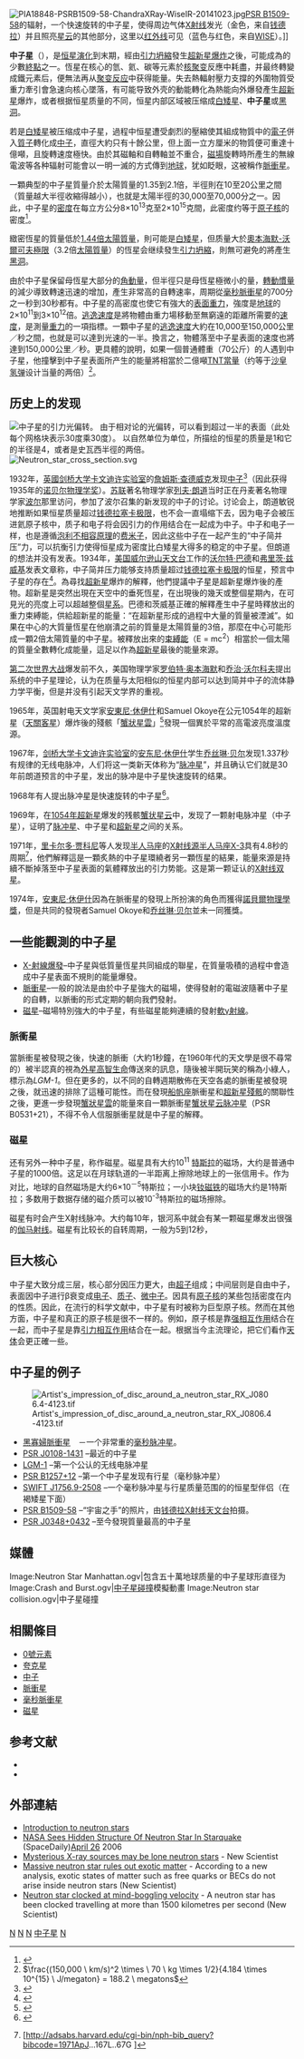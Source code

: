 {{noteTA
|G1=Astronomy
|G2=Physics
|1=zh-hans:[[核聚变|核聚变]]; zh-hant:[[核融合|核融合]];
}}
[[File:PIA18848-PSRB1509-58-ChandraXRay-WiseIR-20141023.jpg|thumb]][[PSR_B1509-58|PSR B1509-58]]的辐射，一个快速旋转的中子星，使得周边气体[[X射线|X射线]]发光（金色，来自[[钱德拉X射线天文台|钱德拉]]）并且照亮[[星云|星云]]的其他部分，这里以[[红外线|红外线]]可见（蓝色与红色，来自[[廣域紅外線巡天探測衛星|WISE]]）。]]

'''中子星'''（{{lang-en|neutron star}}），是[[恒星演化|恒星演化]]到末期，經由[[引力坍縮|引力坍縮]]發生[[超新星|超新星爆炸]]之後，可能成為的少數[[緻密星|終點]]之一。恆星在核心的氫、氦、碳等元素於[[核聚变|核聚变]]反應中耗盡，并最终轉變成鐵元素后，便無法再从[[核聚变|聚变反应]]中获得能量。失去熱輻射壓力支撐的外圍物質受重力牽引會急速向核心墜落，有可能导致外壳的動能轉化為熱能向外爆發產生[[超新星|超新星]]爆炸，或者根据恒星质量的不同，恒星内部区域被压缩成[[白矮星|白矮星]]、'''中子星'''或[[黑洞|黑洞]]。

若是[[白矮星|白矮星]]被压缩成中子星，過程中恒星遭受劇烈的壓縮使其組成物質中的[[電子|電子]]併入[[質子|質子]]轉化成[[中子|中子]]，直徑大約只有十餘公里，但上面一立方厘米的物質便可重達十億噸，且旋轉速度極快。由於其磁軸和自轉軸並不重合，[[磁場|磁場]]旋轉時所產生的無線電波等各种辐射可能會以一明一滅的方式傳到[[地球|地球]]，犹如眨眼，这被稱作[[脈衝星|脈衝星]]。

一顆典型的中子星質量介於太陽質量的1.35到2.1倍，半徑則在10至20公里之間（質量越大半徑收縮得越小），也就是太陽半徑的30,000至70,000分之一。因此，中子星的[[密度|密度]]在每立方公分8×10<sup>13</sup>克至2×10<sup>15</sup>克間，此密度约等于[[原子核|原子核]]的密度<ref>{{cite web| url=http://heasarc.gsfc.nasa.gov/docs/xte/learning_center/ASM/ns.html| title=Calculating a Neutron Star's Density| accessdate=2006-03-11| archive-date=2006-02-24| archive-url=https://web.archive.org/web/20060224011955/http://heasarc.gsfc.nasa.gov/docs/xte/learning_center/ASM/ns.html| dead-url=no}}</ref>。

緻密恆星的質量低於[[錢德拉塞卡極限|1.44倍太陽質量]]，則可能是[[白矮星|白矮星]]，但质量大於[[奧本海默-沃爾可夫極限|奧本海默-沃爾可夫極限]]（3.2倍[[太陽質量|太陽質量]]）的恆星会继续發生[[引力坍縮|引力坍縮]]，則無可避免的將產生[[黑洞|黑洞]]。

由於中子星保留母恆星大部分的[[角動量|角動量]]，但半徑只是母恆星極微小的量，[[轉動慣量|轉動慣量]]的減少導致轉速迅速的增加，產生非常高的自轉速率，周期從[[毫秒脈衝星|毫秒脈衝星]]的700分之一秒到30秒都有。中子星的高密度也使它有強大的[[表面重力|表面重力]]，強度是[[地球|地球]]的2×10<sup>11</sup>到3×10<sup>12</sup>倍。[[逃逸速度|逃逸速度]]是將物體由重力場移動至無窮遠的距離所需要的[[速度|速度]]，是測量[[重力|重力]]的一項指標。一顆中子星的[[逃逸速度|逃逸速度]]大約在10,000至150,000公里／秒之間，也就是可以達到光速的一半。換言之，物體落至中子星表面的速度也將達到150,000公里／秒。更具體的說明，如果一個普通體重（70公斤）的人遇到中子星，他撞擊到中子星表面所产生的能量將相當於二億噸[[TNT當量|TNT當量]]（约等于[[沙皇炸彈|沙皇氢弹]]设计当量的两倍）<ref><math>\frac{(150,000 \ km/s)^2 \times \ 70 \ kg \times 1/2}{4.184 \times 10^{15} \ J/megaton} = 188.2 \ megatons</math></ref>。

== 历史上的发现 ==
[[File:Neutronstar 2Rs.svg|thumb|right|
中子星的引力光偏转。 由于相对论的光偏转，可以看到超过一半的表面（此处每个网格块表示30度乘30度）<ref name="Zahn" />。 以[[幾何化單位制|自然单位]]为单位，所描绘的恒星的质量是1和它的半径是4，或者是[[史瓦西半徑|史瓦西半徑]]的两倍<ref name="Zahn">{{cite web |first=Corvin |last=Zahn |title=Tempolimit Lichtgeschwindigkeit |date=1990-10-09 |url=http://www.tempolimit-lichtgeschwindigkeit.de/galerie/galerie.html |language=de |quote=Durch die gravitative Lichtablenkung ist mehr als die Hälfte der Oberfläche sichtbar. Masse des Neutronensterns: 1, Radius des Neutronensterns: 4, ... dimensionslosen Einheiten (''c'', ''G'' = 1) |accessdate=2009-10-09 |archive-date=2021-01-26 |archive-url=https://web.archive.org/web/20210126171353/https://www.tempolimit-lichtgeschwindigkeit.de/galerie/galerie.html |dead-url=no }}</ref>。]]
[[File:Neutron_star_cross_section.svg|thumb]]

1932年，[[英國|英國]][[剑桥大学|剑桥大学]][[卡文迪许实验室|卡文迪许实验室]]的[[詹姆斯·查德威克|詹姆斯·查德威克]]发现[[中子|中子]]<ref>{{lang|en|Chadwick, J., 1932, ''Nature'', '''129''', 312.}}</ref>（因此获得1935年的[[诺贝尔物理学奖|诺贝尔物理学奖]]）。[[苏联|苏联]]著名物理学家[[列夫·朗道|列夫·朗道]]当时正在丹麦著名物理学家[[波尔|波尔]]那里访问，参加了波尔召集的新发现的中子的讨论。讨论会上，朗道敏锐地推断如果恒星质量超过[[钱德拉塞卡极限|钱德拉塞卡极限]]，也不会一直塌缩下去，因为电子会被压进氦原子核中，质子和电子将会因引力的作用结合在一起成为中子。中子和电子一样，也是遵循[[泡利不相容原理|泡利不相容原理]]的[[费米子|费米子]]，因此这些中子在一起产生的“中子简并压”力，可以抗衡引力使得恒星成为密度比白矮星大得多的稳定的中子星。但朗道的想法并没有发表。1934年，[[美国|美国]][[威尔逊山天文台|威尔逊山天文台]]工作的[[沃尔特·巴德|沃尔特·巴德]]和[[弗里茨·兹威基|弗里茨·兹威基]]发表文章称，中子简并压力能够支持质量超过[[钱德拉塞卡极限|钱德拉塞卡极限]]的恒星，预言中子星的存在<ref>{{lang|en|Baade, W., Zwicky, F., 1934, ''Physical Review'', '''46''', 76.}}</ref>。為尋找[[超新星|超新星]]爆炸的解釋，他們提議中子星是超新星爆炸後的產物。超新星是突然出現在天空中的垂死恆星，在出現後的幾天或整個星期內，在可見光的亮度上可以超越整個[[星系|星系]]。巴德和茨威基正確的解釋產生中子星時釋放出的重力束縛能，供給超新星的能量：“在超新星形成的過程中大量的質量被湮滅”。如果在中心的大質量恆星在他崩潰之前的質量是太陽質量的3倍，那麼在中心可能形成一顆2倍太陽質量的中子星。被釋放出來的[[结合能|束縛能]]（E = mc<sup>2</sup>）相當於一個太陽的質量全數轉化成能量，這足以作為[[超新星|超新星]]最後的能量來源。

[[第二次世界大战|第二次世界大战]]爆发前不久，美国物理学家[[罗伯特·奥本海默|罗伯特·奥本海默]]和[[乔治·沃尔科夫|乔治·沃尔科夫]]提出系统的中子星理论，认为在质量与太阳相似的恒星内部可以达到简并中子的流体静力学平衡，但是并没有引起天文学界的重视。

1965年，英国射电天文学家[[安東尼·休伊什|安東尼·休伊什]]和Samuel Okoye在公元1054年的超新星（[[天關客星|天關客星]]）爆炸後的殘骸「[[蟹狀星雲|蟹狀星雲]]」<ref>{{cite journal|journal=Nature| volume=207| pages=59| title=Evidence of an unusual source of high radio brightness temperature in the Crab Nebula| author=Hewish and Okoye}}</ref>發現一個異於平常的高電波亮度溫度源。

1967年，[[剑桥大学|剑桥大学]][[卡文迪许实验室|卡文迪许实验室]]的[[安东尼·休伊什|安东尼·休伊什]]学生[[乔丝琳·贝尔|乔丝琳·贝尔]]发现1.337秒有规律的无线电脉冲，人们将这一类新天体称为“[[脉冲星|脉冲星]]”，并且确认它们就是30年前朗道预言的中子星，发出的脉冲是中子星快速旋转的结果。

1968年有人提出脉冲星是快速旋转的中子星<ref>	
{{lang|en|Gold, T., Pacini, F., 1968, ''Astrophysical Journal'', ''152'', L115. [http://adsabs.harvard.edu/cgi-bin/bib_query?1968ApJ...152L.115G NASA ADS]}}</ref>。

1969年，在[[天關客星|1054年超新星]]爆发的残骸[[蟹状星云|蟹状星云]]中，发现了一颗射电脉冲星（中子星），证明了[[脉冲星|脉冲星]]、中子星和[[超新星|超新星]]之间的关系。

1971年，[[里卡尔多·贾科尼|里卡尔多·贾科尼]]等人发现[[半人马座|半人马座]]的[[X射线源|X射线源]][[半人马座X-3|半人马座X-3]]具有4.8秒的周期<ref>{{lang|en|Giacconi, R. et al., 1971, ''Astrophysical Journal'', '''167''', L67.}} [http://adsabs.harvard.edu/cgi-bin/nph-bib_query?bibcode=1971ApJ...167L..67G {{lang|en|NASA ADS}}]</ref>，他們解釋這是一顆炙熱的中子星環繞者另一顆恆星的結果，能量來源是持續不斷掉落至中子星表面的氣體釋放出的引力势能。这是第一颗证认的[[X射线双星|X射线双星]]。

1974年，[[安東尼·休伊什|安東尼·休伊什]]因為在脈衝星的發現上所扮演的角色而獲得[[諾貝爾物理學獎|諾貝爾物理學獎]]，但是共同的發現者Samuel Okoye和[[乔丝琳·贝尔|乔丝琳·贝尔]]並未一同獲獎。

== 一些能觀測的中子星 ==
* [[X-射線爆發|X-射線爆發]]–中子星與低質量恆星共同組成的聯星，在質量吸積的過程中會造成中子星表面不規則的能量爆發。
* [[脈衝星|脈衝星]]–一般的說法是由於中子星強大的磁場，使得發射的電磁波隨著中子星的自轉，以脈衝的形式定期的朝向我們發射。
* [[磁星|磁星]]–磁場特別強大的中子星，有些磁星能夠連續的發射[[軟γ射線|軟γ射線]]。

=== 脈衝星 ===
{{main|脈衝星}}
當脈衝星被發現之後，快速的脈衝（大約1秒鐘，在1960年代的天文學是很不尋常的）被半認真的視為[[SETI|外星高智生命]]傳送來的訊息，隨後被半開玩笑的稱為小綠人，標示為''LGM-1''。但在更多的，以不同的自轉週期散佈在天空各處的脈衝星被發現之後，就迅速的排除了這種可能性。而在發現[[船帆座|船帆座]]脈衝星和[[超新星殘骸|超新星殘骸]]的關聯性之後，更進一步發現[[蟹狀星雲|蟹狀星雲]]的能量來自一顆脈衝星[[蟹状星云脉冲星|蟹状星云脉冲星]]（PSR B0531+21），不得不令人信服脈衝星就是中子星的解釋。

=== 磁星 ===
{{main|磁星}}
还有另外一种中子星，称作磁星。磁星具有大约10<sup>11</sup> [[特斯拉|特斯拉]]的磁场，大约是普通中子星的1000倍。这足以在月球轨道的一半距离上擦除地球上的一张信用卡。作为对比，地球的自然磁场是大约6×10<sup>－5</sup>特斯拉；一小块[[钕磁铁|钕磁铁]]的磁场大约是1特斯拉；多数用于数据存储的磁介质可以被10<sup>-3</sup>特斯拉的磁场擦除。{{fact}}

磁星有时会产生X射线脉冲。大约每10年，银河系中就会有某一颗磁星爆发出很强的[[伽马射线|伽马射线]]。磁星有比较长的自转周期，一般为5到12秒，{{fact|因为它们的强磁场会使得自转速度减慢。}}

== 巨大核心 ==
{{Unreferencedsect}}
中子星大致分成三层，核心部分因压力更大，由[[超子|超子]]组成；中间层则是自由中子，表面因中子进行β衰变成[[电子|电子]]、[[质子|质子]]、[[微中子|微中子]]。因具有[[原子核|原子核]]的某些包括密度在内的性质。因此，在流行的科学文献中，中子星有时被称为巨型原子核。然而在其他方面，中子星和真正的原子核是很不一样的。例如，原子核是靠[[强相互作用|强相互作用]]结合在一起，而中子星是靠[[引力相互作用|引力相互作用]]结合在一起。根据当今主流理论，把它们看作[[天体|天体]]会更正確一些。

==中子星的例子==
[[File:Artist's_impression_of_disc_around_a_neutron_star_RX_J0806.4-4123.tif|thumb]]
* [[黑寡婦脈衝星|黑寡婦脈衝星]]　－一个非常重的[[毫秒脉冲星|毫秒脉冲星]]。
* [[PSR_J0108-1431|PSR J0108-1431]] –最近的中子星
* [[LGM-1|LGM-1]] –第一个公认的无线电脉冲星
* [[PSR_B1257+12|PSR B1257+12]] –第一个中子星发现有行星（毫秒脉冲星）
* [[SWIFT_J1756.9-2508|SWIFT J1756.9-2508]] –一个毫秒脉冲星与行星质量范围的的恒星型伴侣（在褐矮星下面）
* [[PSR_B1509-58|PSR B1509-58]] –“宇宙之手”的照片，由[[钱德拉X射线天文台|钱德拉X射线天文台]]拍摄。
* [[PSR_J0348+0432|PSR J0348+0432]] –至今發現質量最高的中子星

==媒體==
<gallery class="center">
Image:Neutron Star Manhattan.ogv|包含五十萬地球质量的中子星球形直径为{{convert|25|km}}
Image:Crash and Burst.ogv|[[中子星碰撞|中子星碰撞]]模擬動畫
Image:Neutron star collision.ogv|中子星碰撞
</gallery>

== 相關條目 ==
{{Portal box|恒星|天文学}}
* [[0號元素|0號元素]]
* [[夸克星|夸克星]]
* [[中子|中子]]
* [[脈衝星|脈衝星]]
* [[毫秒脈衝星|毫秒脈衝星]]
* [[磁星|磁星]]

== 参考文献 ==
<div class="references-small">
<references />
* {{cite web | url=http://scienceweek.com/2004/sb040806-1.htm | title=ASTROPHYSICS: ON OBSERVED PULSARS | work=scienceweek.com | accessdate=2004-08-06 | archive-url=https://web.archive.org/web/20040820081924/http://scienceweek.com/2004/sb040806-1.htm | archive-date=2004-08-20 | dead-url=yes }}
* {{cite book | title=Compact Stars | author=Norman K. Glendenning, R. Kippenhahn, I. Appenzeller, G. Borner, M. Harwit | year=2000 | edition=2nd ed }}
</div>

== 外部連結 ==
{{Commonscat|Neutron star}}
* [http://www.astro.umd.edu/~miller/nstar.html Introduction to neutron stars]{{Wayback|url=http://www.astro.umd.edu/~miller/nstar.html |date=20191228055724 }}
* [http://www.spacedaily.com/reports/NASA_Sees_Hidden_Structure_Of_Neutron_Star_In_Starquake.html NASA Sees Hidden Structure Of Neutron Star In Starquake] {{Wayback|url=http://www.spacedaily.com/reports/NASA_Sees_Hidden_Structure_Of_Neutron_Star_In_Starquake.html |date=20210206222716 }} (SpaceDaily)[[April_26|April 26]] 2006
* [http://www.newscientistspace.com/article.ns?id=dn9397&feedId=online-news_rss20 Mysterious X-ray sources may be lone neutron stars] - New Scientist
* [http://www.newscientistspace.com/article.ns?id=dn9428&feedId=online-news_rss20 Massive neutron star rules out exotic matter] - According to a new analysis, exotic states of matter such as free quarks or BECs do not arise inside neutron stars (New Scientist)
* [http://www.newscientistspace.com/article.ns?id=dn9730&feedId=online-news_rss20 Neutron star clocked at mind-boggling velocity] - A neutron star has been clocked travelling at more than 1500 kilometres per second (New Scientist)

{{中子星}}
{{白矮星}}
{{黑洞}}
{{恒星}}
{{超新星}}
{{引力波}}

{{Authority control}}
[[Category:簡併恆星|N]]
[[Category:恒星演化|N]]
[[Category:中子|N]]
[[Category:中子星|]]
[[Category:奇特物质|N]]